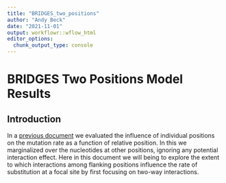 ```yaml
---
title: "BRIDGES_two_positions"
author: "Andy Beck"
date: "2021-11-01"
output: workflowr::wflow_html
editor_options:
  chunk_output_type: console
---
```


# BRIDGES Two Positions Model Results

## Introduction

In a [previous document](BRIDGES_single_position.html) we evaluated the influence of individual positions on the mutation rate as a function of relative position. In this we marginalized over the nucleotides at other positions, ignoring any potential interaction effect. Here in this document we will being to explore the extent to which interactions among flanking positions influence the rate of substitution at a focal site by first focusing on two-way interactions. 

```r

```

